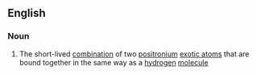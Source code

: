 ==English==
{{wikipedia}}

===Noun===
{{en-noun}}

# {{lb|en|physics}} The short-lived [[combination]] of two [[positronium]] [[exotic atom]]s that are bound together in the same way as a [[hydrogen]] [[molecule]]